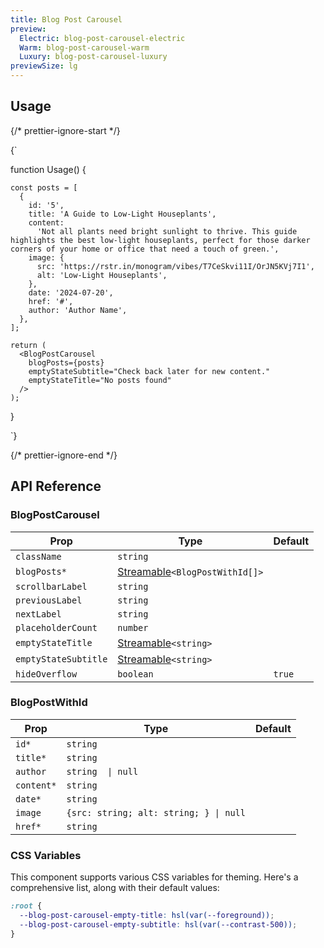 ```yaml
---
title: Blog Post Carousel
preview:
  Electric: blog-post-carousel-electric
  Warm: blog-post-carousel-warm
  Luxury: blog-post-carousel-luxury
previewSize: lg
---
```


## Usage

{/* prettier-ignore-start */}

<CodeBlock lang="ts">{`

function Usage() {

    const posts = [
      {
        id: '5',
        title: 'A Guide to Low-Light Houseplants',
        content:
          'Not all plants need bright sunlight to thrive. This guide highlights the best low-light houseplants, perfect for those darker corners of your home or office that need a touch of green.',
        image: {
          src: 'https://rstr.in/monogram/vibes/T7CeSkvi11I/OrJN5KVj7I1',
          alt: 'Low-Light Houseplants',
        },
        date: '2024-07-20',
        href: '#',
        author: 'Author Name',
      },
    ];

    return (
      <BlogPostCarousel
        blogPosts={posts}
        emptyStateSubtitle="Check back later for new content."
        emptyStateTitle="No posts found"
      />
    );
}

`}
</CodeBlock>

{/* prettier-ignore-end */}

## API Reference

### BlogPostCarousel

| Prop                 | Type                                                                                                       | Default |
| -------------------- | ---------------------------------------------------------------------------------------------------------- | ------- |
| `className`          | `string`                                                                                                   |         |
| `blogPosts*`         | [Streamable](/docs/soul/streamable)`<BlogPostWithId[]>` <Tooltip content="see BlogPostWithId type below"/> |         |
| `scrollbarLabel`     | `string`                                                                                                   |         |
| `previousLabel`      | `string`                                                                                                   |         |
| `nextLabel`          | `string`                                                                                                   |         |
| `placeholderCount`   | `number`                                                                                                   |         |
| `emptyStateTitle`    | [Streamable](/docs/soul/streamable)`<string>`                                                              |         |
| `emptyStateSubtitle` | [Streamable](/docs/soul/streamable)`<string>`                                                              |         |
| `hideOverflow`       | `boolean`                                                                                                  | `true`  |

### BlogPostWithId

| Prop       | Type                                   | Default |
| ---------- | -------------------------------------- | ------- |
| `id*`      | `string`                               |         |
| `title*`   | `string`                               |         |
| `author`   | `string  \| null`                      |
| `content*` | `string`                               |         |
| `date*`    | `string`                               |         |
| `image`    | `{src: string; alt: string; } \| null` |         |
| `href*`    | `string`                               |         |

### CSS Variables

This component supports various CSS variables for theming. Here's a comprehensive list, along
with their default values:

```css
:root {
  --blog-post-carousel-empty-title: hsl(var(--foreground));
  --blog-post-carousel-empty-subtitle: hsl(var(--contrast-500));
}
```
